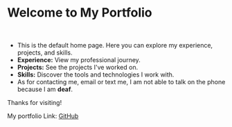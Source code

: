 # Welcome to My Portfolio

<br />

- This is the default home page. Here you can explore my experience, projects, and skills.
- **Experience:** View my professional journey.
- **Projects:** See the projects I've worked on.
- **Skills:** Discover the tools and technologies I work with.
- As for contacting me, email or text me, I am not able to talk on the phone because I am **deaf**.

Thanks for visiting!

My portfolio Link: [GitHub](https://github.com/olek1305/portfolio)